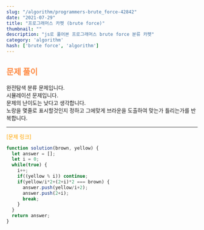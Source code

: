 ```yaml
---
slug: "/algorithm/programmers-brute_force-42842"
date: "2021-07-29"
title: "프로그래머스 카펫 (brute force)"
thumbnail: ""
description: "js로 풀어본 프로그래머스 brute force 분류 카펫"
category: 'algorithm'
hash: ['brute force', 'algorithm']
---
```


## <div style="color: #FE8B44">문제 풀이</div>

완전탐색 분류 문제입니다.<br/>
시뮬레이션 문제입니다. <br/>
문제의 난이도는 낮다고 생각합니다.<br/>
노랑을 몇줄로 표시할것인지 정하고 그에맞게 브라운을 도출하여 맞는가 틀리는가를 반복합니다. <br/>

---
<a href="https://programmers.co.kr/learn/courses/30/lessons/42842"
style="color: orange;text-decoration: none;">
[문제 링크]
</a>

```javascript
function solution(brown, yellow) {
  let answer = [];
  let i = 0;
  while(true) {
    i++;
    if((yellow % i)) continue;
    if(yellow/i*2+(2+i)*2 === brown) {
      answer.push(yellow/i+2);
      answer.push(2+i);
      break;
    }
  }
  return answer;
}
```
